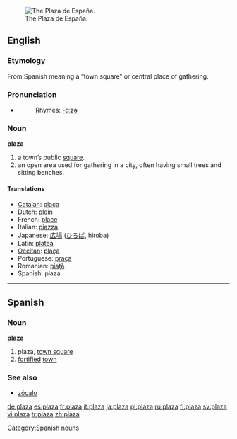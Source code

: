 {{see|plaża}}
[[Image:Plaza de España.jpg|thumb|right|The Plaza de España.]]
==English==

===Etymology===
From Spanish meaning a “town square” or central place of gathering.

===Pronunciation===
*{{audio|en-us-plaza.ogg|Audio (US)}}
*:Rhymes: [[Rhymes:English:-ɑːzə|-ɑːzə]]

===Noun===
'''plaza'''

# a town’s public [[square]].
# an open area used for gathering in a city, often having small trees and sitting benches.

====Translations====
*[[Catalan]]: [[plaça]]
*Dutch: [[plein]] {{n}}
*French: [[place]]
*Italian: [[piazza]]
*Japanese: [[広場]] ([[ひろば]], hiroba)
*Latin: [[platea]]
*[[Occitan]]: [[plaça]]
*Portuguese: [[praça]]
*Romanian: [[piaţă]]
*Spanish: plaza

----

==Spanish==
===Noun===
'''plaza'''

# plaza, [[town square]]
# [[fortified]] [[town]]

[[Category:Spanish nouns]]

===See also===
*[[zócalo]]

[[de:plaza]]
[[es:plaza]]
[[fr:plaza]]
[[it:plaza]]
[[ja:plaza]]
[[pl:plaza]]
[[ru:plaza]]
[[fi:plaza]]
[[sv:plaza]]
[[vi:plaza]]
[[tr:plaza]]
[[zh:plaza]]